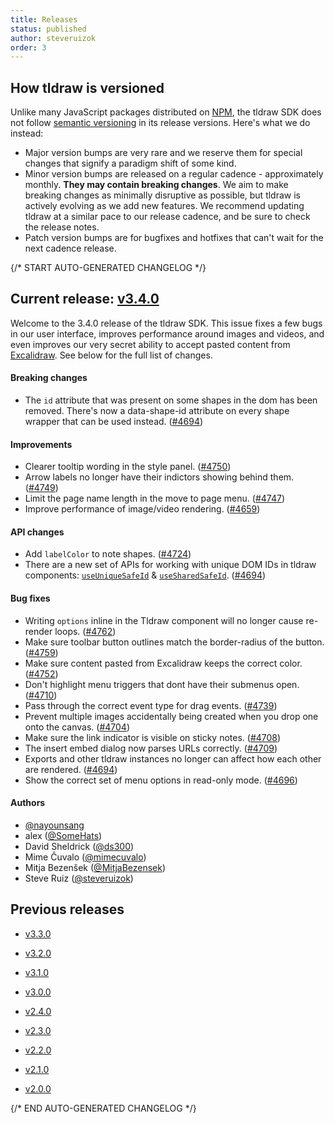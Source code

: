 ```yaml
---
title: Releases
status: published
author: steveruizok
order: 3
---
```


## How tldraw is versioned

Unlike many JavaScript packages distributed on [NPM](https://www.npmjs.com/), the tldraw SDK does not follow [semantic versioning](https://semver.org/) in its release versions. Here's what we do instead:

- Major version bumps are very rare and we reserve them for special changes that signify a paradigm shift of some kind.
- Minor version bumps are released on a regular cadence - approximately monthly. **They may contain breaking changes**. We aim to make breaking changes as minimally disruptive as possible, but tldraw is actively evolving as we add new features. We recommend updating tldraw at a similar pace to our release cadence, and be sure to check the release notes.
- Patch version bumps are for bugfixes and hotfixes that can't wait for the next cadence release.



{/* START AUTO-GENERATED CHANGELOG */}

## Current release: [v3.4.0](/releases/v3.4.0)

Welcome to the 3.4.0 release of the tldraw SDK. This issue fixes a few bugs in our user interface, improves performance around images and videos, and even improves our very secret ability to accept pasted content from [Excalidraw](https://excalidraw.com/). See below for the full list of changes.

#### Breaking changes

- The `id` attribute that was present on some shapes in the dom has been removed. There's now a data-shape-id attribute on every shape wrapper that can be used instead. ([#4694](https://github.com/tldraw/tldraw/pull/4694))

#### Improvements

- Clearer tooltip wording in the style panel. ([#4750](https://github.com/tldraw/tldraw/pull/4750))
- Arrow labels no longer have their indictors showing behind them. ([#4749](https://github.com/tldraw/tldraw/pull/4749))
- Limit the page name length in the move to page menu. ([#4747](https://github.com/tldraw/tldraw/pull/4747))
- Improve performance of image/video rendering. ([#4659](https://github.com/tldraw/tldraw/pull/4659))

#### API changes

- Add `labelColor` to note shapes. ([#4724](https://github.com/tldraw/tldraw/pull/4724))
- There are a new set of APIs for working with unique DOM IDs in tldraw components: [`useUniqueSafeId`](https://staging.tldraw.dev/reference/editor/useUniqueSafeId) & [`useSharedSafeId`](https://staging.tldraw.dev/reference/editor/useSharedSafeId). ([#4694](https://github.com/tldraw/tldraw/pull/4694))

#### Bug fixes

- Writing `options` inline in the Tldraw component will no longer cause re-render loops. ([#4762](https://github.com/tldraw/tldraw/pull/4762))
- Make sure toolbar button outlines match the border-radius of the button. ([#4759](https://github.com/tldraw/tldraw/pull/4759))
- Make sure content pasted from Excalidraw keeps the correct color. ([#4752](https://github.com/tldraw/tldraw/pull/4752))
- Don't highlight menu triggers that dont have their submenus open. ([#4710](https://github.com/tldraw/tldraw/pull/4710))
- Pass through the correct event type for drag events. ([#4739](https://github.com/tldraw/tldraw/pull/4739))
- Prevent multiple images accidentally being created when you drop one onto the canvas. ([#4704](https://github.com/tldraw/tldraw/pull/4704))
- Make sure the link indicator is visible on sticky notes. ([#4708](https://github.com/tldraw/tldraw/pull/4708))
- The insert embed dialog now parses URLs correctly. ([#4709](https://github.com/tldraw/tldraw/pull/4709))
- Exports and other tldraw instances no longer can affect how each other are rendered. ([#4694](https://github.com/tldraw/tldraw/pull/4694))
- Show the correct set of menu options in read-only mode. ([#4696](https://github.com/tldraw/tldraw/pull/4696))

#### Authors

- [@nayounsang](https://github.com/nayounsang)
- alex ([@SomeHats](https://github.com/SomeHats))
- David Sheldrick ([@ds300](https://github.com/ds300))
- Mime Čuvalo ([@mimecuvalo](https://github.com/mimecuvalo))
- Mitja Bezenšek ([@MitjaBezensek](https://github.com/MitjaBezensek))
- Steve Ruiz ([@steveruizok](https://github.com/steveruizok))
						
## Previous releases

- [v3.3.0](/releases/v3.3.0)

- [v3.2.0](/releases/v3.2.0)

- [v3.1.0](/releases/v3.1.0)

- [v3.0.0](/releases/v3.0.0)

- [v2.4.0](/releases/v2.4.0)

- [v2.3.0](/releases/v2.3.0)

- [v2.2.0](/releases/v2.2.0)

- [v2.1.0](/releases/v2.1.0)

- [v2.0.0](/releases/v2.0.0)

{/* END AUTO-GENERATED CHANGELOG */}


